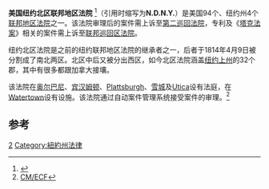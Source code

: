 {{Infobox U.S. district court
|district name =  美国纽约北区联邦地区法院
|abbrev = N.D.N.Y.
|appeals to = 第二巡回
|map image name = 
|map image width = 
|map image caption = 
|seal = NewYork-northern.gif
|seal size = 160
|established = April 9, 1814
|judges assigned = 5
|chief judge = Gary L. Sharpe
|official site = http://www.nynd.uscourts.gov/
}}

'''美国纽约北区联邦地区法院''' <ref name="中文名参考">{{cite web | url=http://www.docin.com/p-122835695.html | title=中文名参考 | accessdate=2013-08-08}}</ref>（引用时缩写为'''N.D.N.Y.'''）是美国94个、纽约州4个[[联邦地区法院|联邦地区法院]]之一。该法院审理后的案件需上诉至[[第二巡回法院|第二巡回法院]]，专利及《[[塔克法案|塔克法案]]》相关的案件需上诉至[[联邦巡回区法院|联邦巡回区法院]]。

纽约北区法院是之前的纽约联邦地区法院的继承者之一，后者于1814年4月9日被分割成了南北两区。北区中后又被分出西区，如今北区法院涵盖[[纽约上州|纽约上州]]的32个郡，其中有很多都跟加拿大接壤。

<!--
Its jurisdiction comprises the counties of [[Albany_County,_New_York|Albany]], [[Broome_County,_New_York|Broome]], [[Cayuga_County,_New_York|Cayuga]], [[Chenango_County,_New_York|Chenango]], [[Clinton_County,_New_York|Clinton]], [[Columbia_County,_New_York|Columbia]], [[Cortland_County,_New_York|Cortland]], [[Delaware_County,_New_York|Delaware]], [[Essex_County,_New_York|Essex]], [[Franklin_County,_New_York|Franklin]], [[Fulton_County,_New_York|Fulton]], [[Greene_County,_New_York|Greene]], [[Hamilton_County,_New_York|Hamilton]], [[Herkimer_County,_New_York|Herkimer]], [[Jefferson_County,_New_York|Jefferson]], [[Lewis_County,_New_York|Lewis]], [[Madison_County,_New_York|Madison]], [[Montgomery_County,_New_York|Montgomery]], [[Oneida_County,_New_York|Oneida]], [[Onondaga_County,_New_York|Onondaga]], [[Oswego_County,_New_York|Oswego]], [[Otsego_County,_New_York|Otsego]], [[Rensselaer_County,_New_York|Rensselaer]], [[Saratoga_County,_New_York|Saratoga]], [[Schenectady_County,_New_York|Schenectady]], [[Schoharie_County,_New_York|Schoharie]], [[St._Lawrence_County,_New_York|St. Lawrence]], [[Tioga_County,_New_York|Tioga]], [[Tompkins_County,_New_York|Tompkins]], [[Ulster_County,_New_York|Ulster]], [[Warren_County,_New_York|Warren]], and [[Washington_County,_New_York|Washington]]. 
-->

该法院在[[奥尔巴尼|奥尔巴尼]]、[[宾汉姆顿|宾汉姆顿]]、[[Plattsburgh,_New_York|Plattsburgh]]、[[雪城|雪城]]及[[Utica,_New_York|Utica]]设有法庭，在[[Watertown,_New_York|Watertown]]设有设施。该法院通过自动案件管理系统接受案件的审理。<ref>[http://www.nynd.uscourts.gov/cmecf CM/ECF]</ref>
==参考==
{{reflist}}
{{联邦地区法院}}

[[Category:美国联邦地区法院|2]]
[[Category:紐約州法律|Category:紐約州法律]]
